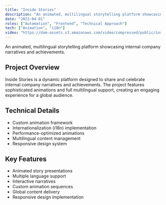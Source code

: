 ```yaml
---
title: "Inside Stories"
description: "An animated, multilingual storytelling platform showcasing internal company narratives and achievements."
date: "2023-04-01"
roles: ["Automation", "Frontend", "Technical Approach"]
tech: ["Animation", "i18n"]
video: "https://dam-assets.s3.amazonaws.com/video/compressed/public/inside-stories-jpn.mp4"
---
```


An animated, multilingual storytelling platform showcasing internal company narratives and achievements.

## Project Overview

Inside Stories is a dynamic platform designed to share and celebrate internal company narratives and achievements. The project features sophisticated animations and full multilingual support, creating an engaging experience for a global audience.

## Technical Details

- Custom animation framework
- Internationalization (i18n) implementation
- Performance-optimized animations
- Multilingual content management
- Responsive design system

## Key Features

- Animated story presentations
- Multiple language support
- Interactive narratives
- Custom animation sequences
- Global content delivery
- Responsive design implementation
